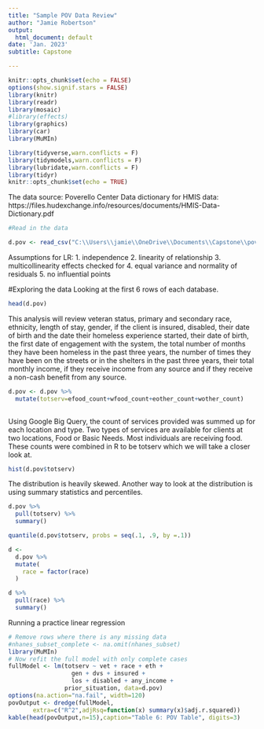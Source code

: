 ---
title: "Sample POV Data Review"
author: "Jamie Robertson"
output:
  html_document: default
date: 'Jan. 2023'
subtitle: Capstone

---

```{r setup, include=FALSE}
knitr::opts_chunk$set(echo = FALSE)
options(show.signif.stars = FALSE)
library(knitr)
library(readr)
library(mosaic)
#library(effects)
library(graphics)
library(car)
library(MuMIn)

library(tidyverse,warn.conflicts = F)
library(tidymodels,warn.conflicts = F)
library(lubridate,warn.conflicts = F)
library(tidyr)
knitr::opts_chunk$set(echo = TRUE)
```


The data source: Poverello Center
Data dictionary for HMIS data: https://files.hudexchange.info/resources/documents/HMIS-Data-Dictionary.pdf


```{r show_col_types = FALSE}
#Read in the data

d.pov <- read_csv("C:\\Users\\jamie\\OneDrive\\Documents\\Capstone\\povdata.csv", show_col_types = FALSE)

```


Assumptions for LR:
1. independence
2. linearity of relationship
3. multicollinearity effects checked for
4. equal variance and normality of residuals
5. no influential points 


#Exploring the data
Looking at the first 6 rows of each database. 

```{r}

head(d.pov)

```

This analysis will review veteran status, primary and secondary race, ethnicity, length of stay, gender, if the client is insured, disabled, their date of birth and the date their homeless experience started, their date of birth, the first date of engagement with the system, the total number of months they have been homeless in the past three years, the number of times they have been on the streets or in the shelters in the past three years, their total monthly income, if they receive income from any source and if they receive a non-cash benefit from any source.


```{r}
d.pov <- d.pov %>% 
  mutate(totserv=efood_count+wfood_count+eother_count+wother_count)
  
```

Using Google Big Query, the count of services provided was summed up for each location and type. Two types of services are available for clients at two locations, Food or Basic Needs. Most individuals are receiving food. These counts were combined in R to be totserv which we will take a closer look at.

```{r}

hist(d.pov$totserv)


```

The distribution is heavily skewed. Another way to look at the distribution is using summary statistics and percentiles. 


```{r}

d.pov %>%
  pull(totserv) %>%
  summary()


```

```{r}
quantile(d.pov$totserv, probs = seq(.1, .9, by =.1))
```
```{r}
d <-
  d.pov %>%
  mutate(
    race = factor(race)
  )

d %>%
  pull(race) %>%
  summary()
```

Running a practice linear regression 

```{r}
# Remove rows where there is any missing data
#nhanes_subset_complete <- na.omit(nhanes_subset) 
library(MuMIn)
# Now refit the full model with only complete cases
fullModel <- lm(totserv ~ vet + race + eth +
                  gen + dvs + insured +   
                  los + disabled + any_income + 
                prior_situation, data=d.pov)
options(na.action="na.fail", width=120)
povOutput <- dredge(fullModel, 
       extra=c("R^2",adjRsq=function(x) summary(x)$adj.r.squared))
kable(head(povOutput,n=15),caption="Table 6: POV Table", digits=3)
```


